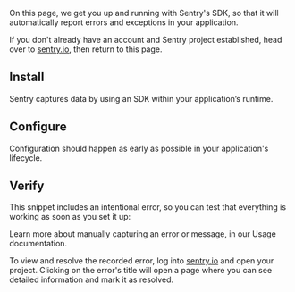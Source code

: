 <PlatformContent includePath="getting-started-primer" />

On this page, we get you up and running with Sentry's SDK, so that it will automatically report errors and exceptions in your application.

<Note>

If you don't already have an account and Sentry project established, head over to [sentry.io](https://sentry.io/signup/), then return to this page.

</Note>

<PlatformContent includePath="framework-list" />

## Install

Sentry captures data by using an SDK within your application’s runtime.

<PlatformContent includePath="getting-started-install" />

## Configure

Configuration should happen as early as possible in your application's lifecycle.

<PlatformContent includePath="getting-started-config" />

## Verify

This snippet includes an intentional error, so you can test that everything is working as soon as you set it up:

<PlatformContent includePath="getting-started-verify" />

<Note>

Learn more about manually capturing an error or message, in our <PlatformLink to="/enriching-events/breadcrumbs/">Usage documentation</PlatformLink>.

</Note>

To view and resolve the recorded error, log into [sentry.io](https://sentry.io) and open your project. Clicking on the error's title will open a page where you can see detailed information and mark it as resolved.
